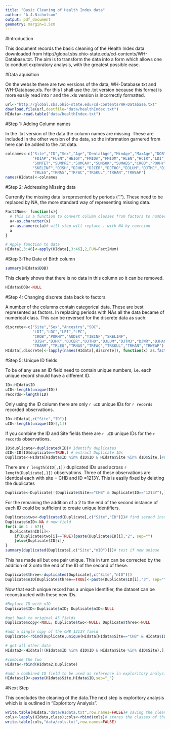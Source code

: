 ```yaml
---
title: "Basic Cleaning of Health Index data"
author: "A.J.Nicholson"
output: pdf_document
geometry: margin=1.5cm
---
```

#Introduction

This document records the basic cleaning of the Health Index data downloaded from http://global.sbs.ohio-state.edu/cd-contents/WH-Database.txt. The aim is to transform the data into a form which allows one to conduct exploratory analysis, with the greatest possible ease.

#Data aquisition 

On the website there are two versions of the data, WH-Database.txt and WH-Database.xls.  For this I shall use the .txt version because this format is more easily read into r and  the .xls version is incorrectly formatted. 

```r
url<-"http://global.sbs.ohio-state.edu/cd-contents/WH-Database.txt"
download.file(url,destfile="data/healthIndex.txt")
HIdata<-read.table("data/healthIndex.txt")
```

#Step 1: Adding Column names 

In the .txt version of the data the column names are missing. These  are included in the other version of the data, so the information garnered from here can be added to the .txt data. 

```r
colnames<-c("Site","ID","Sex","Age","DentalAge","MinAge","MaxAge","DOB","Ancestry","SOC",
            "FDIAP","FLEN","HEIGT","FMIDA","FMIDM","HLEN","HCIR","LDI","LDC","LPI","LPC",
            "SUMTET","SUMPRE","SUMCAV","SUMSOK","SUMABS","CROB","PORHY","AUDEX","TIBINF",
            "SKELINF","DJSH","DJHK","DJCER","DJTHO","DJLUM","DJTMJ","DJWR","DJHAN","TRARM",
            "TRLEG","TRNAS","TRFAC","TRSKUL","TRHAN","TRWEAP")
names(HIdata)<-colnames
```

#Step 2: Addressing Missing data

Currently the missing data is represented by periods ("."). These need to be replaced by NA, the more standard way of representing missing data.


```r
Fact2Num<- function(x){
  # this is a function to convert column classes from factors to numbers
  a<-as.character(x)
  a<-as.numeric(a)# will step will replace . with NA by coercion 
  a
}

# Apply function to data
HIdata[,3:46]<-apply(HIdata[,3:46],2,FUN=Fact2Num)
```

#Step 3:The Date of Birth column 

```r
summary(HIdata$DOB)
```

This clearly shows that there is no data in this column so it can be removed. 

```r
HIdata$DOB<-NULL
```

#Step 4: Changing discrete data back to factors

A number of the columns contain categorical data. These are best represented as factors. In replacing periods with NAs all the data became of numerical class. This can be reversed for the discrete data as such:

```r
discrete<-c("Site","Sex","Ancestry","SOC",
            "LDI","LDC","LPI","LPC",
            "CROB","PORHY","AUDEX","TIBINF","SKELINF",
            "DJSH","DJHK","DJCER","DJTHO","DJLUM","DJTMJ","DJWR","DJHAN",
            "TRARM","TRLEG","TRNAS","TRFAC","TRSKUL","TRHAN","TRWEAP")
HIdata[,discrete]<-lapply(names(HIdata[,discrete]), function(x) as.factor(HIdata[,x]))
```

#Step 5: Unique ID fields

To be of any use an ID field need to contain unique numbers, i.e. each unique record should have a different ID. 

```r
ID<-HIdata$ID
uID<-length(unique(ID))
records<-length(ID)
```

Only using the ID column there are only `r uID` unique IDs for `r records` recorded observations. 

```r
ID<-HIdata[,c("Site","ID")]
uID<-length(unique(ID)[,1])
```

If you combine the ID and Site fields there are `r uID` unique IDs for the `r records` observations. 

```r
ID$duplicate<-duplicated(ID)# identify duplicates 
dID<-ID[ID$duplicate==TRUE,] # extract Duplicate IDs
Duplicate<-HIdata[HIdata$ID %in% dID$ID & HIdata$Site %in% dID$Site,]#Extract all data for non unique IDs
```

There are `r length(dID[,1])` duplicated IDs used across `r length(Duplicate[,1])` observations. Three of these observations are identical each with site = CHB and  ID =1213Y. This is easily fixed by deleting the duplicates 
 
```r
Duplicate<-Duplicate[!(Duplicate$Site=="CHB" & Duplicate$ID=="1213Y"),]
```

For the remaining the addition of a 2 to the end of the second instance of each ID could be sufficient to create unique Identifiers. 

```r
Duplicate$two<-duplicated(Duplicate[,c("Site","ID")])# find second instance
Duplicate$nID<-NA # new field
for(i in 1 : 67){
  Duplicate$nID[i]<-
    if(Duplicate$two[i]==TRUE){paste(Duplicate$ID[i],"2", sep="")
    }else{Duplicate$ID[i]}
}
summary(duplicated(Duplicate[,c("Site","nID")]))# test if now unique
```

This has made all but one pair unique. This in turn can be corrected by the addition of 3 onto the end of the ID of the second of these. 

```r
Duplicate$three<-duplicated(Duplicate[,c("Site","nID")])
Duplicate$nID[Duplicate$three==TRUE]<-paste(Duplicate$ID[i],"3", sep="")
```

Now that each unique record has a unique Identifier, the dataset can be reconstructed with these new IDs. 

```r
#Replace ID with nID
Duplicate$ID<-Duplicate$nID; Duplicate$nID<-NULL

#get back to original 45 fields
Duplicate$copy<-NULL; Duplicate$two<-NULL; Duplicate$three<-NULL 

#add a single copy of the CHB 1213Y field
Duplicate<-rbind(Duplicate,unique(HIdata[HIdata$Site=="CHB" & HIdata$ID=="1213Y",]))

# get all other data
HIdata2<-HIdata[!(HIdata$ID %in% dID$ID & HIdata$Site %in% dID$Site),]

#combine the two
HIdata<-rbind(HIdata2,Duplicate) 

#add a combined ID field to be used as reference in exploritory analysis
HIdata$cID<-paste(HIdata$Site,HIdata$ID,sep="_")
```

#Next Step

This concludes the cleaning of the data.The next step is exploritory analysis which is is outlined in "Exploritory Analysis".   

```r
write.table(HIdata,"data/HIdata.txt",row.names=FALSE)# saving the clean data. 
cols<-lapply(HIdata,class);cols<-rbind(cols)# stores the classes of the columns 
write.table(cols,"data/cols.txt",row.names=FALSE)
```